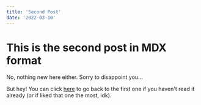 ```yaml
---
title: 'Second Post'
date: '2022-03-10'
---
```


# This is the second post in MDX format 

No, nothing new here either. Sorry to disappoint you...

But hey! You can click [here](https://alvesmidia.com/posts/one) to go back to the first one if you haven't read it already 
(or if liked that one the most, idk).